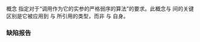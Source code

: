 {{cpp/title|indirect_strict_weak_order}}
{{cpp/iterator/navbar}}
{{ddcl|header=iterator|since=c++20|1=
template&lt; class F, class I1, class I2 = I1 &gt;
concept indirect_strict_weak_order =
    std::indirectly_readable&lt;I1&gt; &amp;&amp;
    std::indirectly_readable&lt;I2&gt; &amp;&amp;
    std::copy_constructible&lt;F&gt; &amp;&amp;
    std::strict_weak_order
        &lt;F&amp;, /*indirect-value-t*/&lt;I1&gt;, /*indirect-value-t*/&lt;I2&gt;&gt; &amp;&amp;
    std::strict_weak_order
        &lt;F&amp;, /*indirect-value-t*/&lt;I1&gt;, std::iter_reference_t&lt;I2&gt;&gt; &amp;&amp;
    std::strict_weak_order
        &lt;F&amp;, std::iter_reference_t&lt;I1&gt;, /*indirect-value-t*/&lt;I2&gt;&gt; &amp;&amp;
    std::strict_weak_order
        &lt;F&amp;, std::iter_reference_t&lt;I1&gt;, std::iter_reference_t&lt;I2&gt;&gt;;
}}

概念 {{tt|indirect_strict_weak_order}} 指定对于“调用作为它的实参的严格弱序的算法”的要求。此概念与 {{lc|std::strict_weak_order}} 间的关键区别是它被应用到 {{tt|I1}} 与 {{tt|I2}} 所引用的类型，而非 {{tt|I1}} 与 {{tt|I2}} 自身。

===缺陷报告===
{{dr list begin}}
{{dr list item|paper=P2609R3|std=C++20|before=一些要求是基于 {{c/core|std::iter_value_t&lt;I&gt;&amp;}} 定义的，&lt;br&gt;但它未能正确处理一些投影而导致与可调用的 {{c/core|F&amp;}} 不兼容|after=基于 {{c/core|/*indirect-value-t*/&lt;I&gt;}}&lt;br&gt;定义以正确处理这些投影}}
{{dr list item|paper=P2997R1|std=C++20|before=对应的概念分别要求 {{c/core|F&amp;}} 满足 {{lconcept|invocable}} 和&lt;br&gt;{{lconcept|regular_invocable}} 以及 {{c/core|std::iter_common_reference_t&lt;I&gt;}}|after=不作此要求}}
{{dr list end}}

{{langlinks|de|en|es|fr|it|ja|pt|ru}}